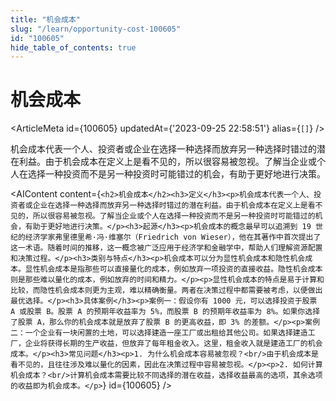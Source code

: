 ```yaml
---
title: "机会成本"
slug: "/learn/opportunity-cost-100605"
id: "100605"
hide_table_of_contents: true
---
```



# 机会成本

<ArticleMeta id={100605} updatedAt={'2023-09-25 22:58:51'} alias={`[]`} />
<div className='border-solid border-b border-t-0 my-4 border-[var(--ifm-color-gray-300)]' />

机会成本代表一个人、投资者或企业在选择一种选择而放弃另一种选择时错过的潜在利益。由于机会成本在定义上是看不见的，所以很容易被忽视。了解当企业或个人在选择一种投资而不是另一种投资时可能错过的机会，有助于更好地进行决策。

<AIContent content={`<h2>机会成本</h2><h3>定义</h3><p>机会成本代表一个人、投资者或企业在选择一种选择而放弃另一种选择时错过的潜在利益。由于机会成本在定义上是看不见的，所以很容易被忽视。了解当企业或个人在选择一种投资而不是另一种投资时可能错过的机会，有助于更好地进行决策。</p><h3>起源</h3><p>机会成本的概念最早可以追溯到 19 世纪的经济学家弗里德里希·冯·维塞尔（Friedrich von Wieser），他在其著作中首次提出了这一术语。随着时间的推移，这一概念被广泛应用于经济学和金融学中，帮助人们理解资源配置和决策过程。</p><h3>类别与特点</h3><p>机会成本可以分为显性机会成本和隐性机会成本。显性机会成本是指那些可以直接量化的成本，例如放弃一项投资的直接收益。隐性机会成本则是那些难以量化的成本，例如放弃的时间和精力。</p><p>显性机会成本的特点是易于计算和比较，而隐性机会成本则更为主观，难以精确衡量。两者在决策过程中都需要被考虑，以便做出最优选择。</p><h3>具体案例</h3><p>案例一：假设你有 1000 元，可以选择投资于股票 A 或股票 B。股票 A 的预期年收益率为 5%，而股票 B 的预期年收益率为 8%。如果你选择了股票 A，那么你的机会成本就是放弃了股票 B 的更高收益，即 3% 的差额。</p><p>案例二：一个企业有一块闲置的土地，可以选择建造一座工厂或出租给其他公司。如果选择建造工厂，企业将获得长期的生产收益，但放弃了每年租金收入。这里，租金收入就是建造工厂的机会成本。</p><h3>常见问题</h3><p>1. 为什么机会成本容易被忽视？<br/>由于机会成本是看不见的，且往往涉及难以量化的因素，因此在决策过程中容易被忽视。</p><p>2. 如何计算机会成本？<br/>计算机会成本需要比较不同选择的潜在收益，选择收益最高的选项，其余选项的收益即为机会成本。</p>`} id={100605} />
